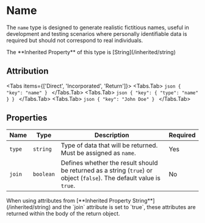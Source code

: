# Name

The `name` type is designed to generate realistic fictitious names, useful in development and testing scenarios where personally identifiable data is required but should not correspond to real individuals.


<Callout type="info" emoji="ℹ️">
    The **Inherited Property** of this type is [String](/inherited/string)
</Callout>


## Attribution

<Tabs items={['Direct', 'Incorporated', 'Return']}>
    <Tabs.Tab>
    ```json
    {
        "key": "name"
    }
    ```
    </Tabs.Tab>
    <Tabs.Tab>
    ```json
    {
        "key": {
            "type": "name"
        }
    }
    ```
    </Tabs.Tab>
    <Tabs.Tab>
    ```json
    {
        "key": "John Doe"
    }
    ```
    </Tabs.Tab>
</Tabs>



## Properties

| Name | Type | Description | Required |
| ------------- | -------- | -------------- | --------- |
| `type` | `string` | Type of data that will be returned. Must be assigned as `name`. | Yes |
| `join` | `boolean` | Defines whether the result should be returned as a string (`true`) or object (`false`). The default value is `true`. | No |

<Callout type="info" emoji="ℹ️">
    When using attributes from [**Inherited Property String**](/inherited/string) and the `join` attribute is set to `true`, these attributes are returned within the body of the return object.
</Callout>
